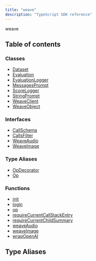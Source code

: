 ```yaml
---
title: "weave"
description: "TypeScript SDK reference"
---
```


weave



## Table of contents

### Classes

- [Dataset](./typescript-sdk/classes/Dataset)
- [Evaluation](./typescript-sdk/classes/Evaluation)
- [EvaluationLogger](./typescript-sdk/classes/EvaluationLogger)
- [MessagesPrompt](./typescript-sdk/classes/MessagesPrompt)
- [ScoreLogger](./typescript-sdk/classes/ScoreLogger)
- [StringPrompt](./typescript-sdk/classes/StringPrompt)
- [WeaveClient](./typescript-sdk/classes/WeaveClient)
- [WeaveObject](./typescript-sdk/classes/WeaveObject)

### Interfaces

- [CallSchema](./typescript-sdk/interfaces/CallSchema)
- [CallsFilter](./typescript-sdk/interfaces/CallsFilter)
- [WeaveAudio](./typescript-sdk/interfaces/WeaveAudio)
- [WeaveImage](./typescript-sdk/interfaces/WeaveImage)


### Type Aliases

- [OpDecorator](./typescript-sdk/type-aliases/OpDecorator)
- [Op](./typescript-sdk/type-aliases/Op)

### Functions

- [init](./typescript-sdk/functions/init)
- [login](./typescript-sdk/functions/login)
- [op](./typescript-sdk/functions/op)
- [requireCurrentCallStackEntry](./typescript-sdk/functions/requireCurrentCallStackEntry)
- [requireCurrentChildSummary](./typescript-sdk/functions/requireCurrentChildSummary)
- [weaveAudio](./typescript-sdk/functions/weaveAudio)
- [weaveImage](./typescript-sdk/functions/weaveImage)
- [wrapOpenAI](./typescript-sdk/functions/wrapOpenAI)

## Type Aliases


